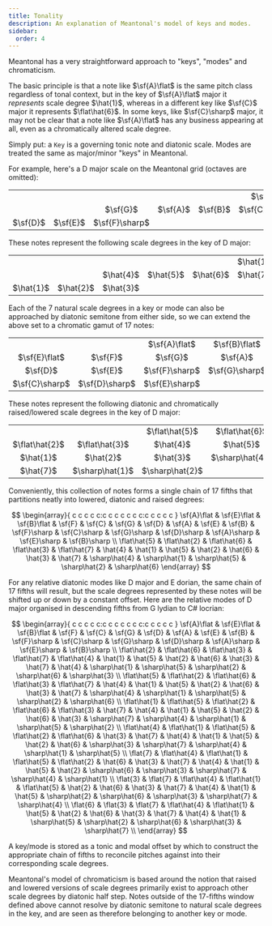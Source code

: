```yaml
---
title: Tonality
description: An explanation of Meantonal's model of keys and modes.
sidebar:
  order: 4
---
```



Meantonal has a very straightforward approach to "keys", "modes" and chromaticism.

The basic principle is that a note like $\sf{A}\flat$ is the same pitch class regardless of tonal context, but in the key of $\sf{A}\flat$ major it _represents_ scale degree $\hat{1}$, whereas in a different key like $\sf{C}$ major it represents $\flat\hat{6}$. In some keys, like $\sf{C}\sharp$ major, it may not be clear that a note like $\sf{A}\flat$ has any business appearing at all, even as a chromatically altered scale degree.

<Aside type="tip" icon="information" title="Note">

Simply put: a `Key` is a governing tonic note and diatonic scale. Modes are treated the same as major/minor "keys" in Meantonal.

</Aside>

For example, here's a D major scale on the Meantonal grid (octaves are omitted):

|          |          |                |          |          |                |
| :------: | :------: | :------------: | :------: | :------: | :------------: |
|          |          |                |          |          |    $\sf{D}$    |
|          |          |    $\sf{G}$    | $\sf{A}$ | $\sf{B}$ | $\sf{C}\sharp$ |
| $\sf{D}$ | $\sf{E}$ | $\sf{F}\sharp$ |          |          |                |

These notes represent the following scale degrees in the key of D major:

|           |           |           |           |           |           |
| :-------: | :-------: | :-------: | :-------: | :-------: | :-------: |
|           |           |           |           |           | $\hat{1}$ |
|           |           | $\hat{4}$ | $\hat{5}$ | $\hat{6}$ | $\hat{7}$ |
| $\hat{1}$ | $\hat{2}$ | $\hat{3}$ |           |           |           |

Each of the 7 natural scale degrees in a key or mode can also be approached by diatonic semitone from either side, so we can extend the above set to a chromatic gamut of 17 notes:

|                |                |                |                |                |                |
| :------------: | :------------: | :------------: | :------------: | :------------: | :------------: |
|                |                | $\sf{A}\flat$  | $\sf{B}\flat$  |    $\sf{C}$    |    $\sf{D}$    |
| $\sf{E}\flat$  |    $\sf{F}$    |    $\sf{G}$    |    $\sf{A}$    |    $\sf{B}$    | $\sf{C}\sharp$ |
|    $\sf{D}$    |    $\sf{E}$    | $\sf{F}\sharp$ | $\sf{G}\sharp$ | $\sf{A}\sharp$ | $\sf{B}\sharp$ |
| $\sf{C}\sharp$ | $\sf{D}\sharp$ | $\sf{E}\sharp$ |                |                |                |

These notes represent the following diatonic and chromatically raised/lowered scale degrees in the key of D major:

|                |                 |                 |                 |                 |                 |
| :------------: | :-------------: | :-------------: | :-------------: | :-------------: | :-------------: |
|                |                 | $\flat\hat{5}$  | $\flat\hat{6}$  | $\flat\hat{7}$  |    $\hat{1}$    |
| $\flat\hat{2}$ | $\flat\hat{3}$  |    $\hat{4}$    |    $\hat{5}$    |    $\hat{6}$    |    $\hat{7}$    |
|   $\hat{1}$    |    $\hat{2}$    |    $\hat{3}$    | $\sharp\hat{4}$ | $\sharp\hat{5}$ | $\sharp\hat{6}$ |
|   $\hat{7}$    | $\sharp\hat{1}$ | $\sharp\hat{2}$ |                 |                 |                 |

Conveniently, this collection of notes forms a single chain of 17 fifths that partitions neatly into lowered, diatonic and raised degrees:

$$
\begin{array}{ c c c c c:c c c c c c c:c c c c c }
\sf{A}\flat  & \sf{E}\flat  & \sf{B}\flat  & \sf{F}       & \sf{C}       &
\sf{G} & \sf{D} & \sf{A} & \sf{E} & \sf{B} & \sf{F}\sharp & \sf{C}\sharp &
\sf{G}\sharp & \sf{D}\sharp & \sf{A}\sharp & \sf{E}\sharp & \sf{B}\sharp \\
\flat\hat{5} & \flat\hat{2} & \flat\hat{6} & \flat\hat{3} & \flat\hat{7} &
\hat{4} & \hat{1} & \hat{5} & \hat{2} & \hat{6} & \hat{3} & \hat{7} &
\sharp\hat{4} & \sharp\hat{1} & \sharp\hat{5} & \sharp\hat{2} & \sharp\hat{6}
\end{array}
$$

For any relative diatonic modes like D major and E dorian, the same chain of 17 fifths will result, but the scale degrees represented by these notes will be shifted up or down by a constant offset. Here are the relative modes of D major organised in descending fifths from G lydian to C# locrian:

$$
\begin{array}{ c c c c c:c c c c c c c:c c c c c }
\sf{A}\flat  & \sf{E}\flat  & \sf{B}\flat  & \sf{F}       & \sf{C}       &
\sf{G} & \sf{D} & \sf{A} & \sf{E} & \sf{B} & \sf{F}\sharp & \sf{C}\sharp &
\sf{G}\sharp & \sf{D}\sharp & \sf{A}\sharp & \sf{E}\sharp & \sf{B}\sharp \\
\flat\hat{2} & \flat\hat{6} & \flat\hat{3} & \flat\hat{7} & \flat\hat{4} &
\hat{1} & \hat{5} & \hat{2} & \hat{6} & \hat{3} & \hat{7} & \hat{4} &
\sharp\hat{1} & \sharp\hat{5} & \sharp\hat{2} & \sharp\hat{6} & \sharp\hat{3} \\
\flat\hat{5} & \flat\hat{2} & \flat\hat{6} & \flat\hat{3} & \flat\hat{7} &
\hat{4} & \hat{1} & \hat{5} & \hat{2} & \hat{6} & \hat{3} & \hat{7} &
\sharp\hat{4} & \sharp\hat{1} & \sharp\hat{5} & \sharp\hat{2} & \sharp\hat{6} \\
\flat\hat{1} & \flat\hat{5} & \flat\hat{2} & \flat\hat{6} & \flat\hat{3} &
\hat{7} & \hat{4} & \hat{1} & \hat{5} & \hat{2} & \hat{6} & \hat{3} &
\sharp\hat{7} & \sharp\hat{4} & \sharp\hat{1} & \sharp\hat{5} & \sharp\hat{2} \\
\flat\hat{4} & \flat\hat{1} & \flat\hat{5} & \flat\hat{2} & \flat\hat{6} &
\hat{3} & \hat{7} & \hat{4} & \hat{1} & \hat{5} & \hat{2} & \hat{6} &
\sharp\hat{3} & \sharp\hat{7} & \sharp\hat{4} & \sharp\hat{1} & \sharp\hat{5} \\
\flat{7} & \flat\hat{4} & \flat\hat{1} & \flat\hat{5} & \flat\hat{2} &
\hat{6} & \hat{3} & \hat{7} & \hat{4} & \hat{1} & \hat{5} & \hat{2} &
\sharp\hat{6} & \sharp\hat{3} & \sharp\hat{7} & \sharp\hat{4} & \sharp\hat{1} \\
\flat{3} & \flat{7} & \flat\hat{4} & \flat\hat{1} & \flat\hat{5} &
\hat{2} & \hat{6} & \hat{3} & \hat{7} & \hat{4} & \hat{1} & \hat{5} &
\sharp\hat{2} & \sharp\hat{6} & \sharp\hat{3} & \sharp\hat{7} & \sharp\hat{4} \\
\flat{6} & \flat{3} & \flat{7} & \flat\hat{4} & \flat\hat{1} &
\hat{5} & \hat{2} & \hat{6} & \hat{3} & \hat{7} & \hat{4} & \hat{1} &
\sharp\hat{5} & \sharp\hat{2} & \sharp\hat{6} & \sharp\hat{3} & \sharp\hat{7} \\
\end{array}
$$

A key/mode is stored as a tonic and modal offset by which to construct the appropriate chain of fifths to reconcile pitches against into their corresponding scale degrees.

Meantonal's model of chromaticism is based around the notion that raised and lowered versions of scale degrees primarily exist to approach other scale degrees by diatonic half step. Notes outside of the 17-fifths window defined above cannot resolve by diatonic semitone to natural scale degrees in the key, and are seen as therefore belonging to another key or mode.
